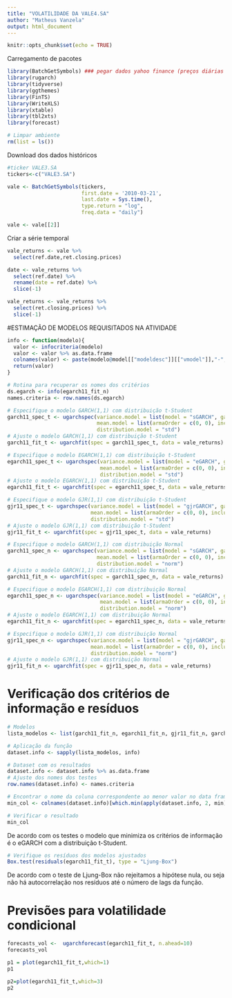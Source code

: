 ```yaml
---
title: "VOLATILIDADE DA VALE4.SA"
author: "Matheus Vanzela"
output: html_document
---
```


```r
knitr::opts_chunk$set(echo = TRUE)
```

Carregamento de pacotes
```r
library(BatchGetSymbols) ### pegar dados yahoo finance (preços diárias ativos negociados em bolsa)
library(rugarch)
library(tidyverse)
library(ggthemes) 
library(FinTS)
library(WriteXLS)
library(xtable)
library(tbl2xts)
library(forecast)

# Limpar ambiente
rm(list = ls())

```

Download dos dados históricos
```r
#ticker VALE3.SA
tickers<-c("VALE3.SA")

vale <- BatchGetSymbols(tickers,
                        first.date = '2010-03-21',
                        last.date = Sys.time(),
                        type.return = "log",
                        freq.data = "daily")

vale <- vale[[2]]
```

Criar a série temporal
```r
vale_returns <- vale %>% 
  select(ref.date,ret.closing.prices)

date <- vale_returns %>%
  select(ref.date) %>% 
  rename(date = ref.date) %>% 
  slice(-1)

vale_returns <- vale_returns %>%
  select(ret.closing.prices) %>% 
  slice(-1)

```

#ESTIMAÇÃO DE MODELOS REQUISITADOS NA ATIVIDADE

```r
info <- function(modelo){
  valor <- infocriteria(modelo)
  valor <- valor %>% as.data.frame
  colnames(valor) <- paste(modelo@model[["modeldesc"]][["vmodel"]],"-",modelo@model[["modeldesc"]][["distribution"]])
  return(valor)
}

# Rotina para recuperar os nomes dos critérios
ds.egarch <- info(egarch11_fit_n)
names.criteria <- row.names(ds.egarch)

```

```r
# Especifique o modelo GARCH(1,1) com distribuição t-Student
garch11_spec_t <- ugarchspec(variance.model = list(model = "sGARCH", garchOrder = c(1, 1)),
                             mean.model = list(armaOrder = c(0, 0), include.mean = TRUE),
                             distribution.model = "std")
# Ajuste o modelo GARCH(1,1) com distribuição t-Student
garch11_fit_t <- ugarchfit(spec = garch11_spec_t, data = vale_returns)

# Especifique o modelo EGARCH(1,1) com distribuição t-Student
egarch11_spec_t <- ugarchspec(variance.model = list(model = "eGARCH", garchOrder = c(1, 1)),
                              mean.model = list(armaOrder = c(0, 0), include.mean = TRUE),
                              distribution.model = "std")
# Ajuste o modelo EGARCH(1,1) com distribuição t-Student
egarch11_fit_t <- ugarchfit(spec = egarch11_spec_t, data = vale_returns)

# Especifique o modelo GJR(1,1) com distribuição t-Student
gjr11_spec_t <- ugarchspec(variance.model = list(model = "gjrGARCH", garchOrder = c(1, 1)),
                           mean.model = list(armaOrder = c(0, 0), include.mean = TRUE),
                           distribution.model = "std")
# Ajuste o modelo GJR(1,1) com distribuição t-Student
gjr11_fit_t <- ugarchfit(spec = gjr11_spec_t, data = vale_returns)


```

```r

# Especifique o modelo GARCH(1,1) com distribuição Normal
garch11_spec_n <- ugarchspec(variance.model = list(model = "sGARCH", garchOrder = c(1, 1)),
                             mean.model = list(armaOrder = c(0, 0), include.mean = TRUE),
                             distribution.model = "norm")
# Ajuste o modelo GARCH(1,1) com distribuição Normal
garch11_fit_n <- ugarchfit(spec = garch11_spec_n, data = vale_returns)

# Especifique o modelo EGARCH(1,1) com distribuição Normal
egarch11_spec_n <- ugarchspec(variance.model = list(model = "eGARCH", garchOrder = c(1, 1)),
                              mean.model = list(armaOrder = c(0, 0), include.mean = TRUE),
                              distribution.model = "norm")
# Ajuste o modelo EGARCH(1,1) com distribuição Normal
egarch11_fit_n <- ugarchfit(spec = egarch11_spec_n, data = vale_returns)

# Especifique o modelo GJR(1,1) com distribuição Normal
gjr11_spec_n <- ugarchspec(variance.model = list(model = "gjrGARCH", garchOrder = c(1, 1)),
                           mean.model = list(armaOrder = c(0, 0), include.mean = TRUE),
                           distribution.model = "norm")
# Ajuste o modelo GJR(1,1) com distribuição Normal
gjr11_fit_n <- ugarchfit(spec = gjr11_spec_n, data = vale_returns)


```

# Verificação dos critérios de informação e resíduos
```r
# Modelos
lista_modelos <- list(garch11_fit_n, egarch11_fit_n, gjr11_fit_n, garch11_fit_t, egarch11_fit_t, gjr11_fit_t)

# Aplicação da função
dataset.info <- sapply(lista_modelos, info)

# Dataset com os resultados 
dataset.info <- dataset.info %>% as.data.frame
# Ajuste dos nomes dos testes
row.names(dataset.info) <- names.criteria

# Encontrar o nome da coluna correspondente ao menor valor no data frame
min_col <- colnames(dataset.info)[which.min(apply(dataset.info, 2, min))]

# Verificar o resultado
min_col

```

De acordo com os testes o modelo que minimiza os critérios de informação é o eGARCH com a distribuição t-Student.

```r

# Verifique os resíduos dos modelos ajustados
Box.test(residuals(egarch11_fit_t), type = "Ljung-Box")

```
De acordo com o teste de Ljung-Box não rejeitamos a hipótese nula, ou seja não há autocorrelação nos resíduos até o número de lags da função.

# Previsões para volatilidade condicional

```r
forecasts_vol <-  ugarchforecast(egarch11_fit_t, n.ahead=10)
forecasts_vol

```
```r
p1 = plot(egarch11_fit_t,which=1)
p1

p2=plot(egarch11_fit_t,which=3)
p2

```

